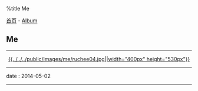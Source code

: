 %title Me

[[../../index|首页]] - [[../index|Album]]
==Me==
----
<center>[[pic05|{{../../../public/images/me/ruchee04.jpg||width="400px" height="530px"}}]]</center>
----
<red>date</red> : 2014-05-02
----

